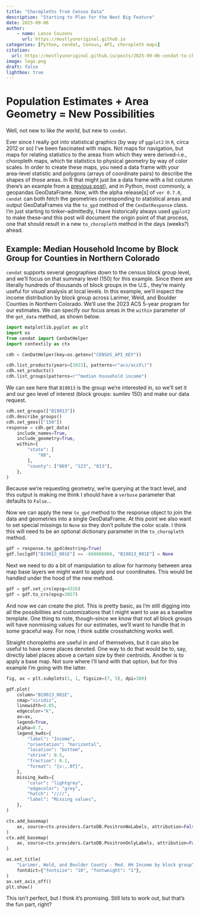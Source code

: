 ```yaml
---
title: "Choropleths from Census Data"
description: "Starting to Plan for the Next Big Feature"
date: 2025-09-06
author:
    - name: Lance Couzens
      url: https://mostlyunoriginal.github.io  
categories: [Python, cendat, Census, API, choropleth maps]
citation: 
  url: https://mostlyunoriginal.github.io/posts/2025-09-06-cendat-to-choropleth/
image: logo.png 
draft: false
lightbox: true
---
```


# Population Estimates + Area Geometry = New Possibilities

Well, not new to like *the world*, but new to `cendat`.

Ever since I really got into statistical graphics (by way of `ggplot2` in `R`, circa 2012 or so) I've been fascinated with maps. Not maps for navigation, but maps for relating statistics to the areas from which they were derived–i.e., choropleth maps, which tie statistics to physical geometry by way of color scales. In order to create these maps, you need a data frame with your area-level statistic and polygons (arrays of coordinate pairs) to describe the shapes of those areas. In R that might just be a data frame with a list column (here's an example from a [previous post](https://mostlyunoriginal.github.io/posts/2025-03-22-Choropleths-and-LIst-Retrieval-Fun/)), and in Python, most commonly, a geopandas GeoDataFrame. Now, with the alpha release\[s\] of `ver 0.7.0`, `cendat` can both fetch the geometries corresponding to statistical areas and output GeoDataFrames via the `to_gpd` method of the `CenDatResponse` class. I'm just starting to tinker–admittedly, I have historically always used `ggplot2` to make these–and this post will document the origin point of that process, one that should result in a new `to_choropleth` method in the days (weeks?) ahead.

## Example: Median Household Income by Block Group for Counties in Northern Colorado

`cendat` supports several geographies down to the census block group level, and we'll focus on that summary level (150) for this example. Since there are literally hundreds of thousands of block groups in the U.S., they're mainly useful for *visual* analysis at local levels. In this example, we'll inspect the income distribution by block group across Larimer, Weld, and Boulder Counties in Northern Colorado. We'll use the 2023 ACS 5-year program for our estimates. We can specify our focus areas in the `within` parameter of the `get_data` method, as shown below.

```python
import matplotlib.pyplot as plt
import os
from cendat import CenDatHelper
import contextily as ctx

cdh = CenDatHelper(key=os.getenv("CENSUS_API_KEY"))

cdh.list_products(years=[2023], patterns=r"acs/acs5\)")
cdh.set_products()
cdh.list_groups(patterns=r"^median household income")
```

We can see here that `B19013` is the group we're interested in, so we'll set it and our geo level of interest (block groups: sumlev 150) and make our data request.

```python
cdh.set_groups(["B19013"])
cdh.describe_groups()
cdh.set_geos(["150"])
response = cdh.get_data(
    include_names=True,
    include_geometry=True,
    within={
        "state": [
            "08",
        ],
        "county": ["069", "123", "013"],
    },
)
```

Because we're requesting geometry, we're querying at the tract level, and this output is making me think I should have a `verbose` parameter that defaults to `False`...

Now we can apply the new `to_gpd` method to the response object to join the data and geometries into a single GeoDataFrame. At this point we also want to set special missings to `None` so they don't pollute the color scale. I think this will need to be an optional dictionary parameter in the `to_choropleth` method.

```python
gdf = response.to_gpd(destring=True)
gdf.loc[gdf["B19013_001E"] == -666666666, "B19013_001E"] = None
```

Next we need to do a bit of manipulation to allow for harmony between area map base layers we might want to apply and our coordinates. This would be handled under the hood of the new method.

```python
gdf = gdf.set_crs(epsg=4326)
gdf = gdf.to_crs(epsg=3857)
```

And now we can create the plot. This is pretty basic, as I'm still digging into all the possibilities and customizations that I might want to use as a baseline template. One thing to note, though--since we know that not all block groups will have nonmissing values for our estimates, we'll want to handle that in some graceful way. For now, I think subtle crosshatching works well.

Straight choropleths are useful in and of themselves, but it can also be useful to have some places denoted. One way to do that would be to, say, directly label places above a certain size by their centroids. Another is to apply a base map. Not sure where I'll land with that option, but for this example I'm going with the latter.

```python
fig, ax = plt.subplots(1, 1, figsize=(7, 5), dpi=300)

gdf.plot(
    column="B19013_001E",
    cmap="viridis",
    linewidth=0.05,
    edgecolor="k",
    ax=ax,
    legend=True,
    alpha=0.7,
    legend_kwds={
        "label": "Income",
        "orientation": "horizontal",
        "location": "bottom",
        "shrink": 0.5,
        "fraction": 0.1,
        "format": "{x:,.0f}",
    },
    missing_kwds={
        "color": "lightgrey",
        "edgecolor": "grey",
        "hatch": "////",
        "label": "Missing values",
    },
)

ctx.add_basemap(
    ax, source=ctx.providers.CartoDB.PositronNoLabels, attribution=False, zoom=10
)
ctx.add_basemap(
    ax, source=ctx.providers.CartoDB.PositronOnlyLabels, attribution=False, zoom=9
)

ax.set_title(
    "Larimer, Weld, and Boulder County - Med. HH Income by block group",
    fontdict={"fontsize": "10", "fontweight": "1"},
)
ax.set_axis_off()
plt.show()
```

This isn't perfect, but I think it's promising. Still lots to work out, but that's the fun part, right?